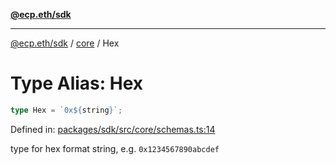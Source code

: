 [**@ecp.eth/sdk**](../../index.mdx)

***

[@ecp.eth/sdk](/sdk-reference/index.mdx) / [core](/sdk-reference/core/index.mdx) / Hex

# Type Alias: Hex

```ts
type Hex = `0x${string}`;
```

Defined in: [packages/sdk/src/core/schemas.ts:14](https://github.com/ecp-eth/comments-monorepo/blob/main/packages/sdk/src/core/schemas.ts#L14)

type for hex format string, e.g. `0x1234567890abcdef`
